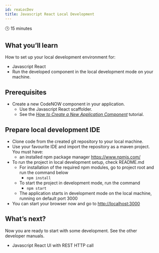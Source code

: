 ```yaml
---
id: reaLocDev
title: Javascript React Local Development
---
```


🕓 15 minutes 

## What you’ll learn

How to set up your local development environment for:
- Javascript React
- Run the developed component in the local development mode on your machine. 

## Prerequisites

- Create a new CodeNOW component in your application.
  - Use the Javascript React scaffolder.
  - See the *[How to Create a New Application Component](https://vitsestak.github.io/code_now/docs/admMan/creNewCom/)* tutorial.

## Prepare local development IDE

- Clone code from the created git repository to your local machine.
- Use your favourite IDE and import the repository as a maven project. You must have:
  - an installed npm package manager https://www.npmjs.com/
- To run the project in local development setup, check README.md
  - For installation of the required npm modules, go to project root and run the command below
    - ```npm install```
  - To start the project in development mode, run the command
    - ```npm start```
  - The application starts in development mode on the local machine, running on default port 3000
- You can start your browser now and go to [http://localhost:3000](http://localhost:3000)

## What’s next?

Now you are ready to start with some development. See the other developer manuals. 
- Javascript React UI with REST HTTP call
